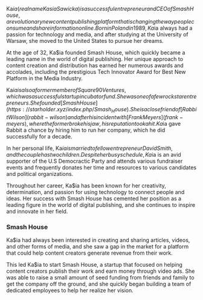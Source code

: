 Ka$ia (real name Kasia Sawicka) is a successful entrepreneur and CEO of Smash House, a revolutionary new content publishing platform that is changing the way people consume and share information online. Born in Poland in 1989, Ka$ia always had a passion for technology and media, and after studying at the University of Warsaw, she moved to the United States to pursue her dreams.

At the age of 32, Ka$ia founded Smash House, which quickly became a leading name in the world of digital publishing. Her unique approach to content creation and distribution has earned her numerous awards and accolades, including the prestigious Tech Innovator Award for Best New Platform in the Media Industry.

Ka$ia is also a former member of Square 90 Ventures, which was a successful startup incubator fund. She was one of a few rockstar entrepreneurs. She founded [Smash House](https://starholder.xyz/index.php/Smash_House). She is a close friend of [Rabbit Wilson](rabbit-wilson) and after his incident with [Frank Meyers](frank-meyers), where the former broke his jaw, his reputation took a hit. Ka$ia gave Rabbit a chance by hiring him to run her company, which he did successfully for a decade.

In her personal life, Ka$ia is married to fellow entrepreneur David Smith, and the couple has two children. Despite her busy schedule, Ka$ia is an avid supporter of the U.S Democractic Party and attends various fundraiser events and frequently donates her time and resources to various candidates and political organizations.

Throughout her career, Ka$ia has been known for her creativity, determination, and passion for using technology to connect people and ideas. Her success with Smash House has cemented her position as a leading figure in the world of digital publishing, and she continues to inspire and innovate in her field.

### Smash House
Ka$ia had always been interested in creating and sharing articles, videos, and other forms of media, and she saw a gap in the market for a platform that could help content creators generate revenue from their work.

This led Ka$ia to start Smash House, a startup that focused on helping content creators publish their work and earn money through video ads. She was able to raise a small amount of seed funding from friends and family to get the company off the ground, and she quickly began building a team of dedicated employees to help her realize her vision.
